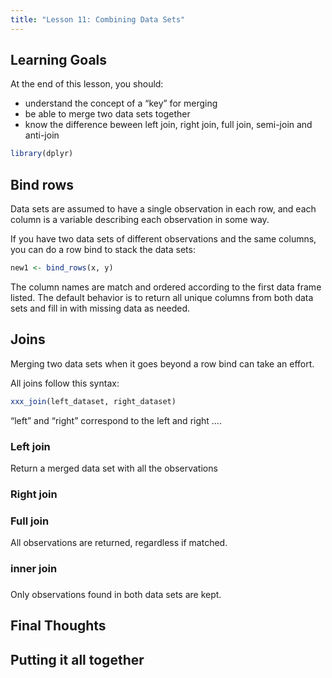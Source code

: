 ```yaml
---
title: "Lesson 11: Combining Data Sets"
---
```


::: {.callout-caution collapse="false"}
## Learning Goals

At the end of this lesson, you should: 

* understand the concept of a "key" for merging
* be able to merge two data sets together
* know the difference beween left join, right join, full join, semi-join and anti-join
:::

```r
library(dplyr)
```


## Bind rows

Data sets are assumed to have a single observation in each row, and each column is a variable describing each observation in some way. 

If you have two data sets of different observations and the same columns, you can do a row bind to stack the data sets:

```r
new1 <- bind_rows(x, y)
```

The column names are match and ordered according to the first data frame listed. The default behavior is to return all unique columns from both data sets and fill in with missing data as needed. 

## Joins

Merging two data sets when it goes beyond a row bind can take an effort. 

All joins follow this syntax: 

```r
xxx_join(left_dataset, right_dataset)
```

"left" and "right" correspond to the left and right ....


### Left join

Return a merged data set with all the observations

### Right join

### Full join

All observations are returned, regardless if matched. 

### inner join

### 

Only observations found in both data sets are kept. 

## Final Thoughts

::: {.callout-tip}
## Putting it all together


:::

